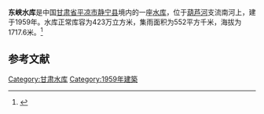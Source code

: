 {{Infobox Reservoir 
|name = 东峡水库
|nickname = 
|image = 
|image_caption = 
|map = 
|map_caption = 
|pushpin_map = 
|pushpin_map_caption = 
|code = BDC13000053
|class = 
|location_of_reservoir = [[甘肃省|甘肃省]][[平凉市|平凉市]][[静宁县|静宁县]]
|location_of_dam = 
|inflow = 
|outflow = 
|catchment_area = 552
|reservoir_area = 
|mean_depth = 
|maximum_depth = 
|flood_level = 
|normal_water_level = 
|dead_water_level = 
|water_quality = 
|island = 
|maximum_storage_capacity = 
|normal_storage_capacity = 423万
|dead_storage_capacity = 
|type_of_dam = 
|elevation_of_dam = 
|height_of_dam = 
|length_of_dam = 
|width_of_dam = 
|installed_capacity = 
|irrigated_area =
|start = 
|complete = 1959年
|cost = 
|emigrate = 
|latd = 35.539
|latm = 
|lats = 
|latNS = N
|longd = 105.78
|longm = 
|longs = 
|longEW = E
|website = 
|footnotes = 
}}
'''东峡水库'''是中国[[甘肃省|甘肃省]][[平凉市|平凉市]][[静宁县|静宁县]]境内的一座[[水库|水库]]，位于[[葫芦河|葫芦河]]支流南河上，建于1959年。水库正常库容为423万立方米，集雨面积为552平方千米，海拔为1717.6米。<ref>{{cite web|url=http://brim.ihb.ac.cn/12/CN/12.asp|title=中国大中型水库基本特征数据库|work=中国生物多样性信息系统内陆水体生物学分部|deadurl=yes|archiveurl=https://web.archive.org/web/20120402061833/http://brim.ihb.ac.cn/12/CN/12.asp|archivedate=2012-04-02|accessdate=2012-03-28}}</ref>
== 参考文献 ==
{{Reflist}}

{{甘肃小作品}}

[[Category:甘肃水库|Category:甘肃水库]]
[[Category:1959年建築|Category:1959年建築]]